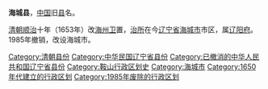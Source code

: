 '''海城县'''，[[中国|中国]]旧[[县|县]]名。

[[清朝|清朝]][[顺治|顺治]]十年（1653年）改[[海州卫|海州卫]]置，[[治所|治所]]在今[[辽宁省|辽宁省]][[海城市|海城市]]市区，属[[辽阳府|辽阳府]]。1985年撤销，改设海城市。

{{中華民國遼寧省行政區劃}}
{{辽宁行政区划小作品}}
{{DEFAULTSORT:Haicheng Xian}}
[[Category:清朝县份|Category:清朝县份]]
[[Category:中华民国辽宁省县份|Category:中华民国辽宁省县份]]
[[Category:已撤消的中华人民共和国辽宁省县份|Category:已撤消的中华人民共和国辽宁省县份]]
[[Category:鞍山行政区划史|Category:鞍山行政区划史]]
[[Category:海城市|Category:海城市]]
[[Category:1650年代建立的行政区划|Category:1650年代建立的行政区划]]
[[Category:1985年废除的行政区划|Category:1985年废除的行政区划]]